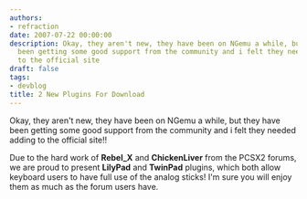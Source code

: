 ```yaml
---
authors:
- refraction
date: 2007-07-22 00:00:00
description: Okay, they aren't new, they have been on NGemu a while, but they have
  been getting some good support from the community and i felt they needed adding
  to the official site
draft: false
tags:
- devblog
title: 2 New Plugins For Download
---
```


Okay, they aren't new, they have been on NGemu a while, but they have
been getting some good support from the community and i felt they needed
adding to the official site!!

<!-- truncate -->

Due to the hard work of **Rebel_X** and **ChickenLiver** from the PCSX2
forums, we are proud to present **LilyPad** and **TwinPad** plugins,
which both allow keyboard users to have full use of the analog sticks!
I'm sure you will enjoy them as much as the forum users have.